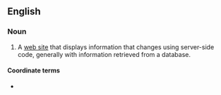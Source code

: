 ==English==

===Noun===
{{en-noun}}

# {{lb|en|Internet}} A [[web site]] that displays information that changes using server-side code, generally with information retrieved from a database.

====Coordinate terms====
* {{l|en|static site|||pos=|tr=}}